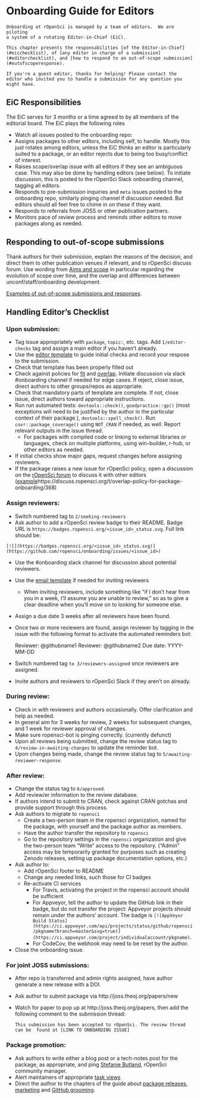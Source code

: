 # Onboarding Guide for Editors

```block
Onboarding at rOpenSci is managed by a team of editors.  We are piloting
a system of a rotating Editor-in-Chief (EiC).

This chapter presents the responsabilities [of the Editor-in-Chief](#eicchecklist), of [any editor in charge of a submission](#editorchecklist), and [how to respond to an out-of-scope submission](#outofscoperesponse).

If you're a guest editor, thanks for helping! Please contact the editor who invited you to handle a submission for any question you might have.
```

## EiC Responsibilities {#eicchecklist}

The EiC serves for 3 months or a time agreed to by all members of the editorial
board. The EiC plays the following roles

- Watch all issues posted to the onboarding repo:
-  Assigns packages to other editors, including self, to handle. Mostly this just rotates among editors, unless the EiC thinks an editor is particularly suited to a package, or an editor rejects due to being too busy/conflict of interest.
- Raises scope/overlap issue with all editors if they see an ambiguous case.  This
may also be done by handling editors (see below). To initiate discussion, this
is posted to the rOpenSci Slack onboarding channel, tagging all editors.
 - Responds to pre-submission inquiries and `meta` issues posted to the onboarding
 repo, similarly pinging channel if discussion needed.  But editors should all feel free to chime in on these if they want.
 - Responds to referrals from JOSS or other publication partners.
 - Monitors pace of review process and reminds other editors to move packages
 along as needed.
 
## Responding to out-of-scope submissions {#outofscoperesponse}

Thank authors for their submission, explain the reasons of the decision, and direct them to other publication venues if relevant, and to rOpenSci discuss forum. Use wording from [Aims and scope](#aims-and-scope) in particular regarding the evolution of scope over time, and the overlap and differences between unconf/staff/onboarding development.

[Examples of out-of-scope submissions and responses](https://github.com/ropensci/onboarding/issues?q=is%3Aissue+is%3Aclosed+label%3Aout-of-scope).


## Handling Editor's Checklist {#editorchecklist}

### Upon submission:

-   Tag issue appropriately with `package`, `topic:`, etc. tags. Add `1/editor-checks` tag
    and assign a main editor if you haven't already.
-   Use the [editor template](#editortemplate) to guide initial checks and record your respose to the submission.
-   Check that template has been properly filled out
-   Check against policies for [fit](#aims-and-scope) and [overlap](#overlap).
    Initiate discussion via slack #onboarding channel if needed for edge cases.
    If reject, close issue, direct authors to other groups/repos as appropriate.
-   Check that mandatory parts of template are complete.  If not, close issue,
    direct authors toward appropriate instructions.
-   Run run automated tests: `devtools::check()`, `goodpractice::gp()` (most exceptions will need to be justified by the author in the particular context of their package.), `devtools::spell_check()`. Run `covr::package_coverage()` using `NOT_CRAN` if needed, as well. Report relevant outputs in the issue thread.
    -   For packages with compiled code or linking to external libraries or languages,
        check on multiple platforms, using win-builder, r-hub, or other editors
        as needed.
-   If initial checks show major gaps, request changes before assigning reviewers.
-   If the package raises a new issue for rOpenSci policy, open a discussion on the
    [rOpenSci forum](https://discuss.ropensci.org/) to discuss it with other
    editors ([example]()https://discuss.ropensci.org/t/overlap-policy-for-package-onboarding/368)
    
### Assign reviewers:

-   Switch numbered tag to `2/seeking-reviewers`
-   Ask author to add a rOpenSci review badge to their README. Badge URL is `https://badges.ropensci.org/<issue_id>_status.svg`. Full link should be:

```
[![](https://badges.ropensci.org/<issue_id>_status.svg)](https://github.com/ropensci/onboarding/issues/<issue_id>)
```

-   Use the #onboarding slack channel for discussion about potential reviewers.
-   Use the [email template](#reviewrequesttemplate) if needed for inviting reviewers
    -   When inviting reviewers, include something like "if I don't hear from
        you in a week, I'll assume you are unable to review," so as to give a
        clear deadline when you'll move on to looking for someone else.
-   Assign a due date 3 weeks after all reviewers have been found.
-   Once two or more reviewers are found, assign reviewer by tagging in the issue with the
    following format to activate the automated reminders bot:
   
      Reviewer: @githubname1 
      Reviewer: @githubname2
      Due date: YYYY-MM-DD

-   Switch numbered tag `to 3/reviewers-assigned` once reviewers are assigned.
-   Invite authors and reviewers to rOpenSci Slack if they aren't on already.

### During review:

-   Check in with reviewers and authors occasionally. Offer clarification and help as needed.
-   In general aim for 3 weeks for review, 2 weeks for
    subsequent changes, and 1 week for reviewer approval of changes.
-   Make sure ropensci-bot is pinging correctly. (currently defunct)
-   Upon all reviews being submitted, change the review status tag to
    `4/review-in-awaiting-changes` to update the reminder bot.
-   Upon changes being made, change the review status tag to `5/awaiting-reviewer-response`.
    
### After review:

-  Change the status tag to `6/approved`.
-   Add review/er information to the review database.
-   If authors intend to submit to CRAN, check against CRAN gotchas and provide
    support through this process.
-   Ask authors to migrate to `ropensci`
    -   Create a two-person team in the ropensci organization, named for the
        package, with yourself and the package author as members.
    -   Have the author transfer the repository to `ropensci`
    -   Go to the repository settings in the `ropensci` organization and give
        the two-person team "Write" access to the repository. ("Admin" access
        may be temporarily granted for purposes such as creating Zenodo releases,
        setting up package documentation options, etc.)

-   Ask author to:
    -   Add rOpenSci footer to README
    -   Change any needed links, such those for CI badges
    -   Re-activate CI services
        -  For Travis, activating the project in the ropensci account should be
           sufficient
        -  For Appveyor, tell the author to update the GitHub link in their badge, but do not transfer the project: Appveyor projects should remain under the authors' account. The badge is `[![AppVeyor Build Status](https://ci.appveyor.com/api/projects/status/github/ropensci/pkgname?branch=master&svg=true)](https://ci.appveyor.com/project/individualaccount/pkgname)`.
        -  For CodeCov, the webhook may need to be reset by the author.
-   Close the onboarding issue. 

### For joint JOSS submissions:

-  After repo is transferred and admin rights assigned, have author generate
   a new release with a DOI.
-  Ask author to submit package via http://joss.theoj.org/papers/new
-  Watch for paper to pop up at http://joss.theoj.org/papers, then
   add the following comment to the submission thread:
   
   `This submission has been accepted to rOpenSci. The review thread can be
    found at [LINK TO ONBOARDING ISSUE]`

### Package promotion:

-  Ask authors to write either a blog post or a tech-notes post for the package, as appropriate, and ping [Stefanie Butland](https://github.com/stefaniebutland), rOpenSci community manager.
-   Alert maintainers of appropriate [task views](https://github.com/search?utf8=%E2%9C%93&q=user%3Aropensci+%22task+view%22&type=Repositories&ref=searchresults)
-   Direct the author to the chapters of the guide about [package releases](#releases), [marketing](#marketing) and [GitHub grooming](#grooming).
